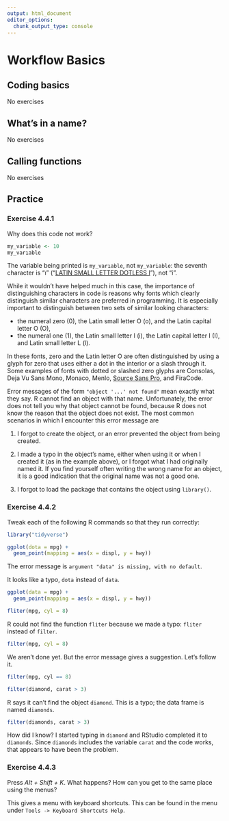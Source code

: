 ```yaml
---
output: html_document
editor_options:
  chunk_output_type: console
---
```

# Workflow Basics

## Coding basics

No exercises

## What's in a name?

No exercises

## Calling functions

No exercises

## Practice

### Exercise <span class="exercise-number">4.4.1</span> {.unnumbered .exercise}

<div class="question">
Why does this code not work?
```r
my_variable <- 10
my_varıable
```
</div>

The variable being printed is `my_varıable`, not `my_variable`:
the seventh character is "ı" ("[LATIN SMALL LETTER DOTLESS I](https://en.wikipedia.org/wiki/Dotted_and_dotless_I)"), not "i".

While it wouldn't have helped much in this case, the importance of
distinguishing characters in code is reasons why fonts which clearly
distinguish similar characters are preferred in programming.
It is especially important to distinguish between two sets of similar looking characters:

-   the numeral zero (0), the Latin small letter O (o), and the Latin capital letter O (O),
-   the numeral one (1), the Latin small letter I (i), the Latin capital letter I (I), and Latin small letter L (l). 

In these fonts, zero and the Latin letter O are often distinguished by using a glyph for zero that uses either a dot in the interior or a slash through it.
Some examples of fonts with dotted or slashed zero glyphs  are Consolas, Deja Vu Sans Mono, Monaco, Menlo, [Source Sans Pro](https://adobe-fonts.github.io/source-sans-pro/), and FiraCode.

Error messages of the form `"object '...' not found"` mean exactly what they say. 
R cannot find an object with that name.
Unfortunately, the error does not tell you why that object cannot be found, because R does not know the reason that the object does not exist.
The most common scenarios in which I encounter this error message are

1.  I forgot to create the object, or an error prevented the object from being created.

1.  I made a typo in the object's name, either when using it or when I created it (as in the example above), or I forgot what I had originally named it.
    If you find yourself often writing the wrong name for an object,
    it is a good indication that the original name was not a good one.

1.  I forgot to load the package that contains the object using `library()`.

### Exercise <span class="exercise-number">4.4.2</span> {.unnumbered .exercise}

<div class="question">
Tweak each of the following R commands so that they run correctly:
</div>

```r
library("tidyverse")

ggplot(dota = mpg) +
  geom_point(mapping = aes(x = displ, y = hwy))
```
The error message is `argument "data" is missing, with no default`.

It looks like a typo, `dota` instead of `data`.
```r
ggplot(data = mpg) +
  geom_point(mapping = aes(x = displ, y = hwy))
```

```r
fliter(mpg, cyl = 8)
```

R could not find the function `fliter` because we made a typo: `fliter` instead of `filter`.

```r
filter(mpg, cyl = 8)
```

We aren't done yet. But the error message gives a suggestion. Let's follow it.

```r
filter(mpg, cyl == 8)
```

```r
filter(diamond, carat > 3)
```

R says it can't find the object `diamond`.
This is a typo; the data frame is named `diamonds`.
```r
filter(diamonds, carat > 3)
```

How did I know? I started typing in `diamond` and RStudio completed it to `diamonds`.
Since `diamonds` includes the variable `carat` and the code works, that appears to have been the problem.

### Exercise <span class="exercise-number">4.4.3</span> {.unnumbered .exercise}

<div class="question">
Press *Alt + Shift + K*. What happens? How can you get to the same place using the menus?
</div>

This gives a menu with keyboard shortcuts. This can be found in the menu under `Tools -> Keyboard Shortcuts Help`.
